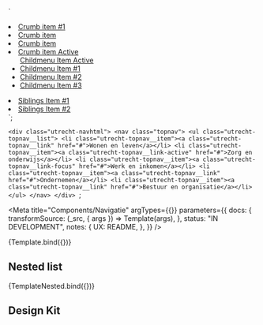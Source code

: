 <!--
@license EUPL-1.2
Copyright (c) 2021 A Herring
-->


<!-- Import component and component styles -->


<!-- Import Docs -->


  `<div class="utrecht-navhtml">
   <nav class="sidenav >
        <ul class="utrecht-sidenav__list>
          <li class="utrecht-sidenav__item"><a class="utrecht-sidenav__link" href="#">Crumb item #1</a></li>
          <li class="utrecht-sidenav__item"><a class="utrecht-sidenav__link" href="#">Crumb item</a></li>
          <li class="utrecht-sidenav__item"><a class="utrecht-sidenav__link" href="#">Crumb item</a></li>
          <li class="utrecht-sidenav__item sidenav__item"><a class="utrecht-sidenav__link-active" href="#">Crumb item Active</a>
              <ul class="utrecht-sidenav__childlist>
                  <li class="utrecht-sidenav__childitem"><a class="utrecht-sidenav-childlink" href="#">Childmenu Item Active</a></li>
                  <li class="utrecht-sidenav__childitem"><a class="utrecht-sidenav-childlink" href="#">Childmenu Item #1</a></li>
                  <li class="utrecht-sidenav__childitem"><a class="utrecht-sidenav-childlink" href="#">Childmenu Item #2</a></li>
                  <li class="utrecht-sidenav__childitem"><a class="utrecht-sidenav-childlink" href="#">Childmenu Item #3</a></li>
              </ul>
          </li>
          <li class="utrecht-sidenav__siblingitem"><a class="utrecht-sidenav-sibilinglink" href="#">Siblings Item #1</a></li>
          <li class="utrecht-sidenav__siblingitem"><a class="utrecht-sidenav-sibilinglink" href="#">Siblings Item #2</a></li>
        </ul>
      </nav>
    </div>`;

  `<div class="utrecht-navhtml">
    <nav class="topnav">
        <ul class="utrecht-topnav__list">
          <li class="utrecht-topnav__item"><a class="utrecht-topnav__link" href="#">Wonen en leven</a></li>
          <li class="utrecht-topnav__item"><a class="utrecht-topnav__link-active" href="#">Zorg en onderwijs</a></li>
          <li class="utrecht-topnav__item"><a class="utrecht-topnav__link-focus" href="#">Werk en inkomen</a></li>
          <li class="utrecht-topnav__item"><a class="utrecht-topnav__link" href="#">Ondernemen</a></li>
          <li class="utrecht-topnav__item"><a class="utrecht-topnav__link" href="#">Bestuur en organisatie</a></li>
        </ul>
      </nav>
    </div>
`;

<Meta
  title="Components/Navigatie"
  argTypes={{}}
  parameters={{
    docs: {
      transformSource: (_src, { args }) => Template(args),
    },
    status: "IN DEVELOPMENT",
    notes: {
      UX: README,
    },
  }}
/>

<Canvas>
  <Story name="Side Nav">{Template.bind({})}</Story>
</Canvas>

## Nested list

<Canvas>
  <Story name="Top Nav">{TemplateNested.bind({})}</Story>
</Canvas>

## Design Kit

<MDXEmbedProvider>
  <Figma title="Navigatie" url="file/x" />
</MDXEmbedProvider>
